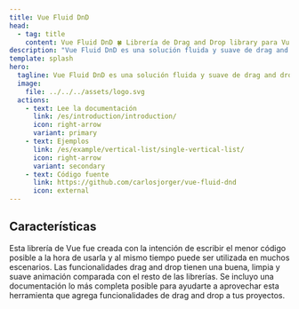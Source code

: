 ```yaml
---
title: Vue Fluid DnD
head:
  - tag: title
    content: Vue Fluid DnD 🍀 Librería de Drag and Drop library para Vue
description: "Vue Fluid DnD es una solución fluida y suave de drag and drop para listas en Vue3 completamente animadas"
template: splash
hero:
  tagline: Vue Fluid DnD es una solución fluida y suave de drag and drop para listas en Vue3 completamente animadas.
  image:
    file: ../../../assets/logo.svg
  actions:
    - text: Lee la documentación
      link: /es/introduction/introduction/
      icon: right-arrow
      variant: primary
    - text: Ejemplos
      link: /es/example/vertical-list/single-vertical-list/
      icon: right-arrow
      variant: secondary
    - text: Código fuente
      link: https://github.com/carlosjorger/vue-fluid-dnd
      icon: external
---
```



## Características

<CardGrid>
  <Card title="Fácil y flexible" icon="pen">
    Esta librería de Vue fue creada con la intención de escribir el menor código
    posible a la hora de usarla y al mismo tiempo puede ser utilizada en muchos
    escenarios.
  </Card>
  <Card title="Limpia y animada" icon="rocket">
    Las funcionalidades drag and drop tienen una buena, limpia y suave animación
    comparada con el resto de las librerías.
  </Card>
  <Card title="Completamente documentado" icon="open-book">
    Se incluyo una documentación lo más completa posible para ayudarte a
    aprovechar esta herramienta que agrega funcionalidades de drag and drop a
    tus proyectos.
  </Card>
</CardGrid>
